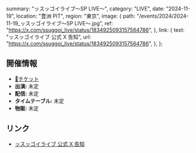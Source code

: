   summary: "ッスッゴイライブ〜SP LIVE〜",
  category: "LIVE",
  date: "2024-11-19",
  location: "豊洲 PIT",
  region: "東京",
  image: {
    path: "/events/2024/2024-11-19_ッスッゴイライブ〜SP LIVE〜.jpg",
    ref: "https://x.com/ssuggoi_live/status/1834925093157564786",
  },
  link: {
    text: "ッスッゴイライブ 公式 X 告知",
    url: "https://x.com/ssuggoi_live/status/1834925093157564786",
  },
};

## 開催情報

- [🎫チケット](https://w.pia.jp/t/ssuggoi-live/)
- **出演:** 未定
- **配信:** 未定
- **タイムテーブル:** 未定
- **物販:** 未定

## リンク

- [ッスッゴイライブ 公式 X 告知](https://x.com/ssuggoi_live/status/1834925093157564786)
